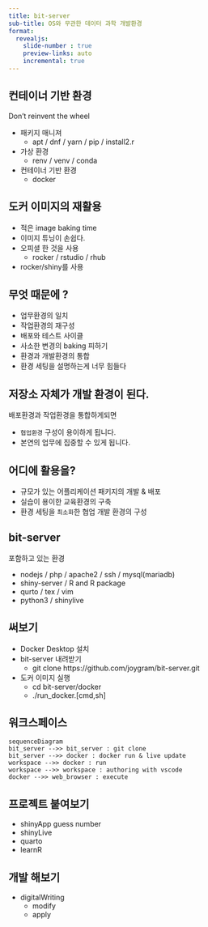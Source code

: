 ```yaml
---
title: bit-server
sub-title: OS와 무관한 데이터 과학 개발환경 
format:
  revealjs:
    slide-number : true 
    preview-links: auto
    incremental: true
---
```


## 컨테이너 기반 환경
Don't reinvent the wheel 

- 패키지 매니져 
	- apt / dnf / yarn / pip / install2.r 
- 가상 환경
	- renv / venv / conda 
- 컨테이너 기반 환경 
	- docker 

## 도커 이미지의 재활용 
- 적은 image baking time 
- 이미지 튜닝이 손쉽다.
- 오피셜 한 것을 사용 
	- rocker / rstudio / rhub 
- rocker/shiny를 사용 

## 무엇 때문에 ? 
- 업무환경의 일치 
- 작업환경의 재구성 
- 배포와 테스트 사이클 
- 사소한 변경의 baking 피하기 
- 환경과 개발환경의 통합 
- 환경 세팅을 설명하는게 너무 힘들다 

## 저장소 자체가 개발 환경이 된다.
배포환경과 작업환경을 통합하게되면

- `협업환경` 구성이 용이하게 됩니다.
- 본연의 업무에 집중할 수 있게 됩니다.

## 어디에 활용을?
- 규모가 있는 어플리케이션 패키지의 개발 & 배포
- 실습이 용이한 교육환경의 구축 
- 환경 세팅을 `최소화`한 협업 개발 환경의 구성 

## bit-server 
포함하고 있는 환경 

- nodejs / php / apache2 / ssh / mysql(mariadb) 
- shiny-server / R and R package 
- qurto / tex / vim 
- python3 / shinylive

## 써보기 
- Docker Desktop 설치 
- bit-server 내려받기 
	- git clone https://github.com/joygram/bit-server.git 
- 도커 이미지 실행 
	- cd bit-server/docker 
	- ./run_docker.[cmd,sh]

## 워크스페이스 
```mermaid
sequenceDiagram
bit_server -->> bit_server : git clone
bit_server -->> docker : docker run & live update
workspace -->> docker : run 
workspace -->> workspace : authoring with vscode
docker -->> web_browser : execute
```

## 프로젝트 붙여보기 
- shinyApp
	guess number
- shinyLive 
- quarto 
- learnR

## 개발 해보기 
- digitalWriting 
	- modify 
	- apply
